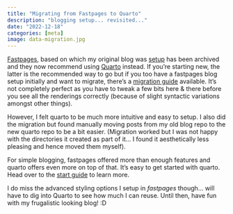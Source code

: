 ```yaml
---
title: "Migrating from Fastpages to Quarto"
description: "blogging setup... revisited..."
date: "2022-12-18"
categories: [meta]
image: data-migration.jpg
---
```


[Fastpages](https://fastpages.fast.ai), based on which my original blog was [setup](../fastpages-blog-setup/fastpages-blog-setup.md) has been archived and they now recommend using [Quarto](https://quarto.org) instead. If you're starting new, the latter is the recommended way to go but if you too have a fastpages blog setup initially and want to migrate, there's a [migration guide](https://nbdev.fast.ai/tutorials/blogging.html#migrating-from-fastpages) available. It's not completely perfect as you have to tweak a few bits here & there before you see all the renderings correctly (because of slight syntactic variations amongst other things).

However, I felt quarto to be much more intuitive and easy to setup. I also did the migration but found manually moving posts from my old blog repo to the new quarto repo to be a bit easier. (Migration worked but I was not happy with the directories it created as part of it... I found it aesthetically less pleasing and hence moved them myself).

For simple blogging, fastpages offered more than enough features and quarto offers even more on top of that. It's easy to get started with quarto. Head over to the [start guide](https://quarto.org/docs/guide/) to learn more.

I do miss the advanced styling options I setup in _fastpages_ though... will have to dig into Quarto to see how much I can reuse. Until then, have fun with my frugalistic looking blog! :D